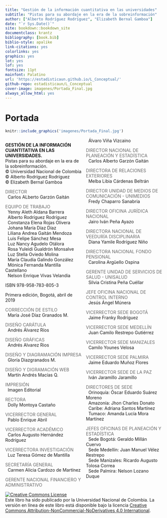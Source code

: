 ```yaml
--- 
title: "Gestión de la información cuantitativa en las universidades"
subtitle: "Pistas para su abordaje en la era de la sobreinformación"
author: ["Alberto Rodríguez Rodríguez", "Elizabeth Bernal Gamboa"]
date: "`r Sys.Date()`"
site: bookdown::bookdown_site
documentclass: krantz
bibliography: [book.bib]
biblio-style: apalike
link-citations: yes
colorlinks: yes
graphics: yes
lot: yes
lof: yes
fontsize: 11pt
mainfont: Palatino
url: 'https://estadisticaun.github.io/L_Conceptual/'
github-repo: estadisticaun/L_Conceptual
cover-image: imagenes/Portada_Final.jpg
always_allow_html: yes
---
```


# Portada {-}

```r
knitr::include_graphics('imagenes/Portada_Final.jpg')
```


<style>
  .col2 {
    columns: 2 200px;         /* número de columnas y ancho en pixeles */
    -webkit-columns: 2 200px; /* chrome, safari */
    -moz-columns: 2 200px;    /* firefox */
  }
  .col3 {
    columns: 3 100px;
    -webkit-columns: 3 100px;
    -moz-columns: 3 100px;
  }
</style>

<div class="col2">

<b>GESTIÓN DE LA INFORMACIÓN CUANTITATIVA EN LAS UNIVERSIDADES.</b>  
Pistas para su abordaje en la era de la sobreinformación.  
&copy; Universidad Nacional de Colombia  
&copy; Alberto Rodríguez Rodríguez  
&copy; Elizabeth Bernal Gamboa  

<font color="DimGrey">DIRECTOR</font>  
&nbsp; Carlos ALberto Garzón Gaitán  

<font color="DimGrey">EQUIPO DE TRABAJO</font>  
&nbsp; Yenny Aleth Aldana Barrera  
&nbsp; Alberto Rodríguez Rodríguez  
&nbsp; Constanza Elena Rojas Olivera  
&nbsp; Johana María Díaz Díaz  
&nbsp; Liliana Andrea Gaitán Mendoza  
&nbsp; Luis Felipe Sánchez Mesa  
&nbsp; Luz Nancy Agudelo Otálora  
&nbsp; Rosa Yuleidi Gualdrón Monsalve  
&nbsp; Luz Stella Oviedo Molina  
&nbsp; María Claudia Galindo González  
&nbsp; Mónica Fernanda Mantilla Castellano  
&nbsp; Nelson Enrique Vivas Velandia  


ISBN 978-958-783-805-3  

Primera edición, Bogotá, abril de 2019  

<font color="DimGrey">CORRECCIÓN DE ESTILO</font>  
&nbsp; María José Díaz Granados M.  

<font color="DimGrey">DISEÑO CARÁTULA</font>  
&nbsp; Andrés Álvarez Ríos  

<font color="DimGrey">DISEÑO GRÁFICAS</font>  
&nbsp; Andrés Alvarez Rios 

<font color="DimGrey">DISEÑO Y DIAGRAMACIÓN IMPRESA</font>  
&nbsp; Gloría Diazgranados M.  

<font color="DimGrey">DISEÑO Y DIGRAMACIÓN WEB</font>  
&nbsp; Martín Andrés Macías Q.  

<font color="DimGrey">IMPRESIÓN</font>  
&nbsp; Imagen Editorial  

<font color="DimGrey">RECTORA</font>  
&nbsp; Dolly Montoya Castaño  

<font color="DimGrey">VICERRECTOR GENERAL</font>  
&nbsp; Pablo Enrique Abril  

<font color="DimGrey">VICERRECTOR ACADÉMICO</font>  
&nbsp; Carlos Augusto Hernández Rodríguez

<font color="DimGrey">VICERRECTORA INVESTIGACIÓN</font>  
&nbsp; Luz Teresa Gómez de Mantilla 

<font color="DimGrey">SECRETARÍA GENERAL</font>  
&nbsp; Carmen Alicia Cardozo de Martínez 

<font color="DimGrey">GERENTE NACIONAL FINANCIERO Y ADMINISTRATIVO</font>  
&nbsp; Álvaro Viña Vizcaino

<font color="DimGrey">DIRECTOR NACIONAL DE PLANEACIÓN Y ESTADÍSTICA</font>  
&nbsp; Carlos Alberto Garzón Gaitán

<font color="DimGrey">DIRECTORA DE RELACIONES EXTERIORES</font>  
&nbsp; Melba Libia Cárdenas Beltrán

<font color="DimGrey">DIRECTOR UNIDAD DE MEDIOS DE COMUNICACIÓN - UNIMEDIOS</font>  
&nbsp; Fredy Chaparro Sanabria  

<font color="DimGrey">DIRECTOR OFICINA JURÍDICA NACIONAL</font>  
&nbsp; Jairo Iván Peña Ayazo

<font color="DimGrey">DIRECTORA NACIONAL DE VEEDURÍA DISCIPLINARIA</font>  
&nbsp; Diana Yamile Rodríguez Niño

<font color="DimGrey">DIRECTORA NACIONAL FONDO PENSIONAL</font>  
&nbsp; Carolina Argüello Ospina 

<font color="DimGrey">GERENTE UNIDAD DE SERVICIOS DE SALUD - UNISALUD</font>  
&nbsp; Silvia Cristina Peña Cuéllar

<font color="DimGrey">JEFE OFICINA NACIONAL DE CONTROL INTERNO</font>  
&nbsp; Jesús Ángel Múnera  

<font color="DimGrey">VICERRECTOR SEDE BOGOTÁ</font>  
&nbsp; Jaime Franky Rodríguez 

<font color="DimGrey">VICERRECTOR SEDE MEDELLÍN</font>  
&nbsp; Juan Camilo Restrepo Gutiérrez 

<font color="DimGrey">VICERRECTOR SEDE MANIZALES</font>  
&nbsp; Camilo Younes Velosa  

<font color="DimGrey">VICERRECTOR SEDE PALMIRA</font>  
&nbsp; Jaime Eduardo Muñoz Flores 

<font color="DimGrey">VICERRECTOR SEDE DE LA PAZ</font>  
&nbsp; Iván Jaramillo Jaramillo 

<font color="DimGrey">DIRECTORES DE SEDE</font>  
&nbsp; Orinoquía: Óscar Eduardo Suárez Moreno  
&nbsp; Amazonía: Jhon Charles Donato  
&nbsp; Caribe: Adriana Santos Martínez  
&nbsp; Tumaco: Amanda Lucía Mora Martínez

<font color="DimGrey">JEFES OFICINAS DE PLANEACIÓN Y ESTADÍSTICA</font>  
&nbsp; Sede Bogotá: Geraldo Millán Cuervo  
&nbsp; Sede Medellín: Juan Manuel Vélez Restrepo  
&nbsp; Sede Manizales: Ricardo Augusto Tolosa Correa  
&nbsp; Sede Palmira: Nelson Lozano Duque  

</div>


<a rel="license" href="http://creativecommons.org/licenses/by-nc-nd/4.0/"><img alt="Creative Commons License" style="border-width:0" src="https://i.creativecommons.org/l/by-nc-nd/4.0/88x31.png" /></a><br />Este libro ha sido publicado por la Universidad Nacional de Colombia. La versión en línea de este libro está disponible bajo la licencia <a rel="license" href="http://creativecommons.org/licenses/by-nc-nd/4.0/">Creative Commons Attribution-NonCommercial-NoDerivatives 4.0 International</a>.
